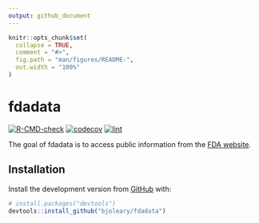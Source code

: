 ```yaml
---
output: github_document
---
```


<!-- README.md is generated from README.Rmd. Please edit that file -->

```r
knitr::opts_chunk$set(
  collapse = TRUE,
  comment = "#>",
  fig.path = "man/figures/README-",
  out.width = "100%"
)
```
# fdadata

<!-- badges: start -->
[![R-CMD-check](https://github.com/bjoleary/fdadata/workflows/R-CMD-check/badge.svg)](https://github.com/bjoleary/fdadata/actions)
[![codecov](https://codecov.io/gh/bjoleary/fdadata/branch/main/graph/badge.svg?token=1AZQLVTB0B)](https://codecov.io/gh/bjoleary/fdadata)
[![lint](https://github.com/bjoleary/fdadata/workflows/lint/badge.svg)](https://github.com/bjoleary/fdadata/actions)
<!-- badges: end -->

The goal of fdadata is to access public information from the [FDA website](https://www.fda.gov).

## Installation

<!-- You can install the released version of fdadata from [CRAN](https://CRAN.R-project.org) with: -->

<!-- ``` r -->
<!-- install.packages("fdadata") -->
<!-- ``` -->

Install the development version from [GitHub](https://github.com/) with:

``` r
# install.packages("devtools")
devtools::install_github("bjoleary/fdadata")
```
<!-- ## Example -->

<!-- This is a basic example which shows you how to solve a common problem: -->

<!-- ```{r example} -->
<!-- library(fdadata) -->
<!-- ## basic example code -->
<!-- ``` -->

